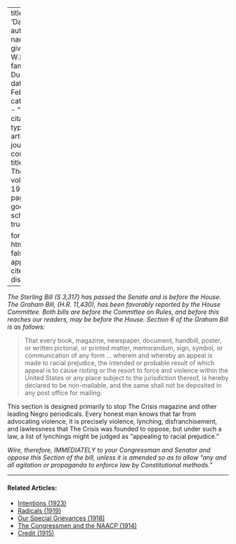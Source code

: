 
---
title: 'Danger'
author:
  - name:
      given: W.E.B.
      family: Du Bois
date: Feb. 1920
categories: 
  - ""
citation: 
  type: article-journal
  container-title: The Crisis
  volume: 19
  issue: 4
  page: 169
google-scholar: true

format:
  html:
    toc: false
    appendix-cite-as: display
---



*The Sterling Bill (S 3,317) has passed the Senate and is before the House. The Graham Bill, (H.R. 11,430), has been favorably reported by the House Committee. Both bills are before the Committee on Rules, and before this reaches our readers, may be before the House. Section 6 of the Graham Bill is as follows:*

> That every book, magazine, newspaper, document, handbill, poster, or written pictorial, or printed matter, memorandum, sign, symbol, or communication of any form ... wherein and whereby an appeal is made to racial prejudice, the intended or probable result of which appeal is to cause rioting or the resort to force and violence within the United States or any place subject to the jurisdiction thereof, is hereby declared to be non-mailable, and the same shall not be deposited in any post office for mailing.

This section is designed primarily to stop <span class="small-caps">The Crisis</span> magazine and other leading Negro periodicals. Every honest man knows that far from advocating violence, it is precisely violence, lynching, disfranchisement, and lawlessness that <span class="small-caps">The Crisis</span> was founded to oppose, but under such a law, a list of lynchings might be judged as "appealing to racial prejudice."

*Wire, therefore, IMMEDIATELY to your Congressman and Senator and oppose this Section of the bill, unless it is amended so as to allow "any and all agitation or propaganda to enforce law by Constitutional methods."*

<!-- Similar articles start here -->

<hr>
#### Related Articles:

* [Intentions (1923)](/Volumes/25/03/intentions.html)
* [Radicals (1919)](/Volumes/19/02/radicals.html)
* [Our Special Grievances (1918)](/Volumes/16/05/our_special_greivances.html)
* [The Congressmen and the NAACP (1914)](/Volumes/09/02/congressmen_and_the_naacp.html)
* [Credit (1915)](/Volumes/10/01/credit.html)

<!-- Similar articles end here -->